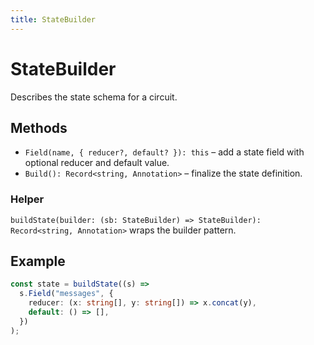 ```yaml
---
title: StateBuilder
---
```


# StateBuilder

Describes the state schema for a circuit.

## Methods

- `Field(name, { reducer?, default? }): this` – add a state field with optional reducer and default value.
- `Build(): Record<string, Annotation>` – finalize the state definition.

### Helper

`buildState(builder: (sb: StateBuilder) => StateBuilder): Record<string, Annotation>` wraps the builder pattern.

## Example

```ts
const state = buildState((s) =>
  s.Field("messages", {
    reducer: (x: string[], y: string[]) => x.concat(y),
    default: () => [],
  })
);
```
